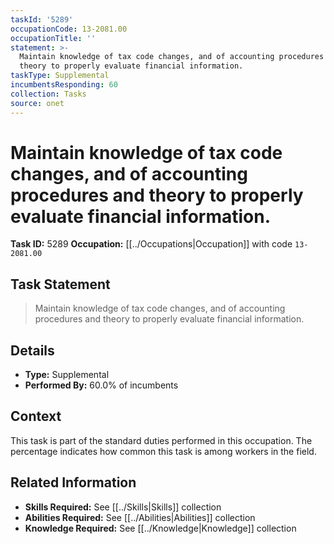 ```yaml
---
taskId: '5289'
occupationCode: 13-2081.00
occupationTitle: ''
statement: >-
  Maintain knowledge of tax code changes, and of accounting procedures and
  theory to properly evaluate financial information.
taskType: Supplemental
incumbentsResponding: 60
collection: Tasks
source: onet
---
```

# Maintain knowledge of tax code changes, and of accounting procedures and theory to properly evaluate financial information.

**Task ID:** 5289
**Occupation:** [[../Occupations|Occupation]] with code `13-2081.00`

## Task Statement

> Maintain knowledge of tax code changes, and of accounting procedures and theory to properly evaluate financial information.

## Details

- **Type:** Supplemental
- **Performed By:** 60.0% of incumbents

## Context

This task is part of the standard duties performed in this occupation. The percentage indicates how common this task is among workers in the field.

## Related Information

- **Skills Required:** See [[../Skills|Skills]] collection
- **Abilities Required:** See [[../Abilities|Abilities]] collection
- **Knowledge Required:** See [[../Knowledge|Knowledge]] collection
